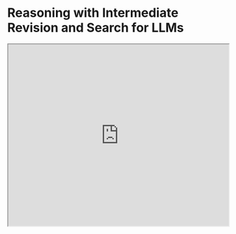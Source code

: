 # Reasoning with Intermediate Revision and Search for LLMs


<Bleed>
  <iframe width="100%"
    height="415px"
    src="https://www.youtube.com/embed/13fr5m6ezOM?si=DH3XYfzbMsg9aeIx" allow="accelerometer; autoplay; clipboard-write; encrypted-media; gyroscope; picture-in-picture"
    allowFullScreen
    />
</Bleed>

This work by Chi et al. (2024) presents an approach for general reasoning and search on tasks that can be decomposed into components. 

The proposed graph-based framework, THOUGHTSCULPT, incorporates iterative self-revision capabilities and allows an LLM to build an interwoven network of thoughts. 

Unlike other approaches such as Tree-of-thoughts that shape the reasoning process using a tree, this new approach incorporates Monte Carlo Tree Search (MCTS) to efficiently navigate the search space.

This new method uses an LLM-powered thought evaluator to provide feedback on candidate partial outputs. Then a thought generator component produces potential solutions. The thought evaluator and thought generator are considered the expansion phase which helps with refining the current solution. 

!["ThoughtSculpt"](../../img/research/thoughtsculpt.png)

Finally, the decision simulator (which acts as part of the MCTS process) simulates consecutive lines of thought to evaluate the potential value of a path.

Due to its ability for continuous thought iteration, THOUGHTSCULPT is particularly suitable for tasks such as open-ended generation, multip-step reasoning, and creative ideation.

We might be seeing more advanced approaches that use similar concepts and search algorithms to elevate the reasoning capabilities of LLMs and the ability to tackle problems that require complex reason and planning. Great paper to keep track of this research trend.
